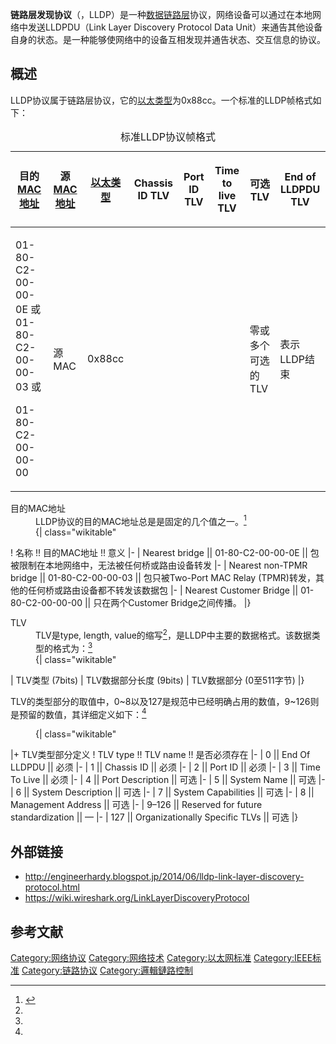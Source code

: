 {{TA
|G1=IT
}}
'''链路层发现协议'''（{{lang|en|Link Layer Discovery Protocol}}，LLDP）是一种[[数据链路层|数据链路层]]协议，网络设备可以通过在本地网络中发送LLDPDU（Link Layer Discovery Protocol Data Unit）来通告其他设备自身的状态。是一种能够使网络中的设备互相发现并通告状态、交互信息的协议。

== 概述 ==
LLDP协议属于链路层协议，它的[[以太类型|以太类型]]为0x88cc。一个标准的LLDP帧格式如下：

{| class="wikitable"
|+ 标准LLDP协议帧格式
! 目的[[MAC地址|MAC地址]] !! 源[[MAC地址|MAC地址]] !! [[以太类型|以太类型]] !! Chassis ID TLV !! Port ID TLV !! Time to live TLV !! 可选 TLV !! End of LLDPDU TLV

|- 
| 01-80-C2-00-00-0E 或 
01-80-C2-00-00-03 或 

01-80-C2-00-00-00 
| 源MAC || 0x88cc || || || || 零或多个可选的TLV || 表示LLDP结束
|}


;目的MAC地址
:LLDP协议的目的MAC地址总是是固定的几个值之一。<ref name=802.1ab>{{cite web|author1=ieee|title=IEEE Std 802.1AB-2009 ''IEEE Standard for Local and Metropolitan Area Networks -- Station and Media Access Control Connectivity Discovery''|url=http://standards.ieee.org/getieee802/download/802.1AB-2009.pdf|accessdate=2015-09-07|archive-date=2015-11-16|archive-url=https://web.archive.org/web/20151116020809/http://standards.ieee.org/getieee802/download/802.1AB-2009.pdf|dead-url=no}}</ref>{{rp|20}}
:{| class="wikitable"
! 名称 !! 目的MAC地址 !! 意义
|-
| Nearest bridge || 01-80-C2-00-00-0E || 包被限制在本地网络中，无法被任何桥或路由设备转发
|-
| Nearest non-TPMR bridge || 01-80-C2-00-00-03 || 包只被Two-Port MAC Relay (TPMR)转发，其他的任何桥或路由设备都不转发该数据包
|-
| Nearest Customer Bridge || 01-80-C2-00-00-00 || 只在两个Customer Bridge之间传播。
|}

; TLV
: TLV是type, length, value的缩写<ref name=802.1ab/>{{rp|8}}，是LLDP中主要的数据格式。该数据类型的格式为：<ref name=802.1ab/>{{rp|24}}
:{| class="wikitable"
| TLV类型
(7bits) 
| TLV数据部分长度 
(9bits)
| TLV数据部分
(0至511字节)
|}

TLV的类型部分的取值中，0~8以及127是规范中已经明确占用的数值，9~126则是预留的数值，其详细定义如下：<ref name=802.1ab/>{{rp|25}}
:{| class="wikitable"
|+ TLV类型部分定义
! TLV type !! TLV name !! 是否必须存在
|-
| 0 || End Of LLDPDU || 必须
|-
| 1 || Chassis ID || 必须 
|-
| 2 || Port ID || 必须
|-
| 3 || Time To Live || 必须
|-
| 4 || Port Description || 可选
|-
| 5 || System Name || 可选
|-
| 6 || System Description || 可选
|-
| 7 || System Capabilities || 可选
|-
| 8 || Management Address || 可选
|-
| 9–126 || Reserved for future standardization || — 
|-
| 127 || Organizationally Specific TLVs || 可选
|}

== 外部链接 ==
* http://engineerhardy.blogspot.jp/2014/06/lldp-link-layer-discovery-protocol.html {{Wayback|url=http://engineerhardy.blogspot.jp/2014/06/lldp-link-layer-discovery-protocol.html |date=20190701200922 }}
* https://wiki.wireshark.org/LinkLayerDiscoveryProtocol {{Wayback|url=https://wiki.wireshark.org/LinkLayerDiscoveryProtocol |date=20151116020808 }}

== 参考文献 ==
{{reflist}}

[[Category:网络协议|Category:网络协议]]
[[Category:网络技术|Category:网络技术]]
[[Category:以太网标准|Category:以太网标准]]
[[Category:IEEE标准|Category:IEEE标准]]
[[Category:链路协议|Category:链路协议]]
[[Category:邏輯鏈路控制|Category:邏輯鏈路控制]]